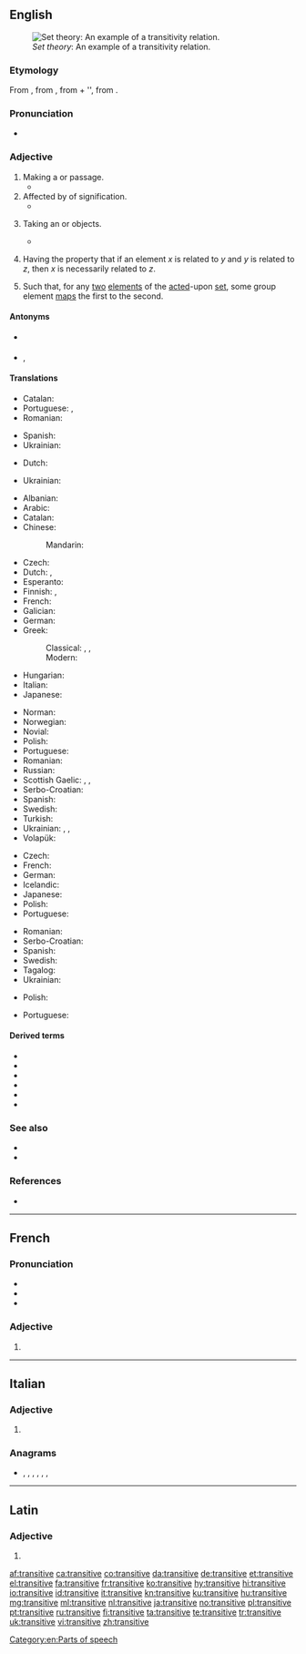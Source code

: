 ==English==
[[File:Transitive.PNG|thumb|''Set theory'': An example of a transitivity relation.]]

===Etymology===
From {{etyl|la|en}} {{m|la|transitivus}}, from {{m|la|transitus}}, from {{m|la|trans||across}} + {{m|la|itus}}'', from {{m|la|eo||to go}}.

===Pronunciation===
* {{audio|en-us-transitive.ogg|Audio (US)|lang=en}}

===Adjective===
{{en-adj|-}}

# Making a {{l|en|transit}} or passage.
#* {{quote-book|author=[[w:Ralph Waldo Emerson|Ralph Waldo Emerson]]|title=The Poet|passage=For all symbols are fluxional; all language is vehicular and '''''transitive''''', and is good, as ferries and horses are, for conveyance, not as farms and houses are, for homestead.}}
# Affected by {{l|en|transference}} of signification.
#* {{quote-book|author=[[w:John Stuart Mill|John Stuart Mill]]|passage=By far the greater part of the ''transitive'' or derivative applications of words depend on casual and unaccountable caprices of the feelings or the fancy.}}
# {{label|en|grammar|of a verb}} Taking an {{l|en|object}} or objects.
#: {{ux|en|The English verb "to notice" is a '''transitive''' verb, because we say things like "She noticed <em>a problem</em>".}}
#* {{quote-book|author=[[w:G. K. Chesterton|G. K. Chesterton]]|title=Orthodoxy|passage=Men have tried to turn "revolutionise" from a '''transitive''' to an intransitive verb.}}
# {{label|en|set theory|of a [[relation]] on a [[set]]}} Having the property that if an element ''x'' is related to ''y'' and ''y'' is related to ''z'', then ''x'' is necessarily related to ''z''.
#: {{ux|en|"Is an ancestor of" is a '''transitive''' relation: if Alice is an ancestor of Bob, and Bob is an ancestor of Carol, then Alice is an ancestor of Carol.}}
# {{label|en|algebra|of a {{soplink|group|action}}}} Such that, for any [[two]] [[element]]s of the [[act]]ed-upon [[set]], some group element [[map]]s the first to the second.

====Antonyms====
* {{sense|grammar, of a verb: taking an object}} {{l|en|intransitive}}
* {{sense|set theory, of a relation on a set}} {{l|en|intransitive}}, {{l|en|nontransitive}}

====Translations====
{{trans-top|making a transit or passage}}
* Catalan: {{t+|ca|transitiu}}
* Portuguese: {{t+|pt|transitivo}}, {{t+|pt|transitório}}
* Romanian: {{t+|ro|tranzitiv}}
{{trans-mid}}
* Spanish: {{t+|es|transitivo}}
* Ukrainian: {{t+|uk|перехідний|sc=Cyrl}}
{{trans-bottom}}

{{trans-top|affected by transference of signification}}
* Dutch: {{t+|nl|overdrachtelijk}}
{{trans-mid}}
* Ukrainian: {{t|uk|образний|sc=Cyrl}}
{{trans-bottom}}

{{trans-top|grammar, of a verb: taking an object or objects}}
* Albanian: {{t+|sq|kalimtar}}
* Arabic: {{t|ar|مُتَعَدٍّ}} {{qualifier|indefinite}}
* Catalan: {{t+|ca|transitiu}}
* Chinese:
*: Mandarin: {{t+|cmn|及物|tr=jíwù|sc=Hani}}
* Czech: {{t+|cs|přechodný}}
* Dutch: {{t+|nl|overgankelijk}}, {{t+|nl|transitief}}
* Esperanto: {{t+|eo|transitiva}}
* Finnish: {{t+|fi|transitiivinen}}, {{t+|fi|siirtyvä}}
* French: {{t+|fr|transitif}}
* Galician: {{t|gl|transitivo}}
* German: {{t+|de|transitiv}}
* Greek:
*: Classical: {{t|grc|μεταβατικός}}, {{t|grc|ἀλλοπαθής}}, {{t|grc|διαβιβαστικός}}
*: Modern: {{t+|el|μεταβατικός}}
* Hungarian: {{t+|hu|tárgyas}}
* Italian: {{t+|it|transitivo}}
* Japanese: {{t|ja|他動|tr=たどう, tadō}}
{{trans-mid}}
* Norman: {{t|nrf|transitif}}
* Norwegian: {{t+|no|transitiv}}
* Novial: {{t|nov|transitiv}}
* Polish: {{t+|pl|przechodni}}
* Portuguese: {{t+|pt|transitivo}}
* Romanian: {{t+|ro|tranzitiv}}
* Russian: {{t+|ru|перехо́дный}}
* Scottish Gaelic: {{t|gd|aisigeach}}, {{t|gd|aistreach}}, {{t|gd|asdolach}}
* Serbo-Croatian: {{t+|sh|prijélazan}}
* Spanish: {{t+|es|transitivo}}
* Swedish: {{t+|sv|transitiv}}
* Turkish: {{t+|tr|geçişli}}
* Ukrainian: {{t+|uk|перехідний|sc=Cyrl}}, {{t|uk|перехідне дієслово|sc=Cyrl}}, {{t|uk|форма перехідного дієслова|sc=Cyrl}}
* Volapük: {{t+|vo|loveädik}}
{{trans-bottom}}

{{trans-top|set theory, of a relation on a set}}
* Czech: {{t+|cs|tranzitivní}}
* French: {{t+|fr|transitif}}
* German: {{t+|de|transitiv}}
* Icelandic: {{t|is|gegnvirkur}}
* Japanese: {{t|ja|推移的|tr=すいいてき, suiï-teki|sc=Jpan}}
* Polish: {{t+|pl|przechodni}}
* Portuguese: {{t+|pt|transitivo}}
{{trans-mid}}
* Romanian: {{t+|ro|tranzitiv}}
* Serbo-Croatian: {{t+|sh|trȁnzitīvan}}
* Spanish: {{t+|es|transitivo}}
* Swedish: {{t+|sv|transitiv}}
* Tagalog: {{t|tl|palipat}}
* Ukrainian: {{t+|uk|перехідний|sc=Cyrl}}
{{trans-bottom}}

{{trans-top|of a group action}}
* Polish: {{t|pl|tranzytywny}}
{{trans-mid}}
* Portuguese: {{t+|pt|transitivo}}
{{trans-bottom}}

====Derived terms====
* {{l|en|ditransitive}}
* {{l|en|monotransitive}}
* {{l|en|complex transitive}}
* {{l|en|transitively}}
* {{l|en|transitiveness}}
* {{l|en|transitive verb}}

===See also===
* {{l|en|reflexive}}<!--mathematics sense-->
* {{l|en|symmetric}}<!--mathematics sense-->

===References===
* {{R:Webster 1913}}

[[Category:en:Parts of speech]]

----

==French==

===Pronunciation===
* {{IPA|/tʁɑ̃.zi.tiv/|lang=fr}}
* {{rhymes|iv|lang=fr}}
* {{homophones|transitives|lang=fr}}

===Adjective===
{{head|fr|adjective form}}

# {{feminine singular of|transitif|lang=fr}}

----

==Italian==

===Adjective===
{{head|it|adjective form}}

# {{feminine plural of|transitivo|lang=it}}

===Anagrams===
* {{l|it|intervista}}, {{l|it|intestarvi}}, {{l|it|intraviste}}, {{l|it|rinvestita}}, {{l|it|rinvitaste}}, {{l|it|strinatevi}}, {{l|it|vetrinista}}

----

==Latin==

===Adjective===
{{la-adj-form|transitīve}}

# {{inflection of|transitīvus||voc|m|s|lang=la}}

[[af:transitive]]
[[ca:transitive]]
[[co:transitive]]
[[da:transitive]]
[[de:transitive]]
[[et:transitive]]
[[el:transitive]]
[[fa:transitive]]
[[fr:transitive]]
[[ko:transitive]]
[[hy:transitive]]
[[hi:transitive]]
[[io:transitive]]
[[id:transitive]]
[[it:transitive]]
[[kn:transitive]]
[[ku:transitive]]
[[hu:transitive]]
[[mg:transitive]]
[[ml:transitive]]
[[nl:transitive]]
[[ja:transitive]]
[[no:transitive]]
[[pl:transitive]]
[[pt:transitive]]
[[ru:transitive]]
[[fi:transitive]]
[[ta:transitive]]
[[te:transitive]]
[[tr:transitive]]
[[uk:transitive]]
[[vi:transitive]]
[[zh:transitive]]